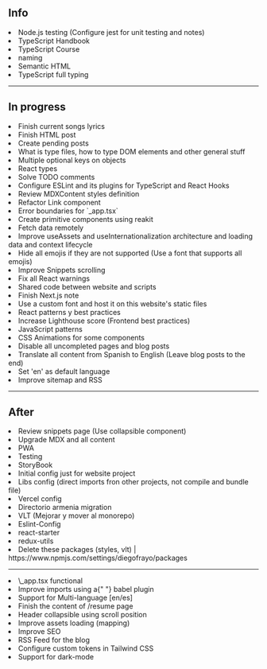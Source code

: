 ## Info

<Collapsible title="Priority">
  <ToDoList>
    <li>Node.js testing (Configure jest for unit testing and notes)</li>
    <li>TypeScript Handbook</li>
    <li>TypeScript Course</li>
  </ToDoList>
</Collapsible>

<Collapsible title="Best practices checklist">
  <ToDoList>
    <li>
      <Link href="https://github.com/kettanaito/naming-cheatsheet">naming</Link>
    </li>
    <li>Semantic HTML</li>
    <li>TypeScript full typing</li>
  </ToDoList>
</Collapsible>

---

## In progress

<Collapsible title="Content">
  <ToDoList>
    <li>Finish current songs lyrics</li>
    <li>Finish HTML post</li>
    <li>Create pending posts</li>
  </ToDoList>
</Collapsible>

<Collapsible title="TypeScript">
  <ToDoList>
    <li>What is type files, how to type DOM elements and other general stuff</li>
    <li>Multiple optional keys on objects</li>
    <li>React types</li>
    <li>Solve TODO comments</li>
    <li>Configure ESLint and its plugins for TypeScript and React Hooks</li>
  </ToDoList>
</Collapsible>

<Collapsible title="Challenges">
  <ToDoList>
    <li>Review MDXContent styles definition</li>
    <li>Refactor Link component</li>
    <li>Error boundaries for `_app.tsx`</li>
    <li>Create primitive components using reakit</li>
    <li>Fetch data remotely</li>
    <li>
      Improve useAssets and useInternationalization architecture and loading data and
      context lifecycle
    </li>
    <li>
      Hide all emojis if they are not supported (Use a font that supports all emojis)
    </li>
    <li>Improve Snippets scrolling</li>
    <li>Fix all React warnings</li>
    <li>Shared code between website and scripts</li>
  </ToDoList>
</Collapsible>

<Collapsible title="Learning">
  <ToDoList>
    <li>Finish Next.js note</li>
    <li>Use a custom font and host it on this website's static files</li>
    <li>React patterns y best practices</li>
    <li>Increase Lighthouse score (Frontend best practices)</li>
    <li>JavaScript patterns</li>
    <li>CSS Animations for some components</li>
  </ToDoList>
</Collapsible>

<Collapsible title="English">
  <ToDoList>
    <li data-completed>Disable all uncompleted pages and blog posts</li>
    <li>Translate all content from Spanish to English (Leave blog posts to the end)</li>
    <li>Set 'en' as default language</li>
    <li>Improve sitemap and RSS</li>
  </ToDoList>
</Collapsible>

---

## After

<Collapsible title="To Do">
  <ToDoList>
    <li>Review snippets page (Use collapsible component)</li>
    <li>Upgrade MDX and all content</li>
  </ToDoList>
</Collapsible>

<Collapsible title="Long term">
  <ToDoList>
    <li>PWA</li>
    <li>Testing</li>
    <li>StoryBook</li>
  </ToDoList>
</Collapsible>

<Collapsible title="Monorepo / Repos cleanup">
  <ToDoList>
    <li>Initial config just for website project</li>
    <li>Libs config (direct imports fron other projects, not compile and bundle file)</li>
    <li>Vercel config</li>
    <li>Directorio armenia migration</li>
  </ToDoList>
  <ToDoList>
    <li>VLT (Mejorar y mover al monorepo)</li>
    <li>Eslint-Config</li>
    <li>react-starter</li>
    <li>redux-utils</li>
    <li>
      Delete these packages (styles, vlt) | <Link href="https://www.npmjs.com/settings/diegofrayo/packages">https://www.npmjs.com/settings/diegofrayo/packages</Link>
    </li>
  </ToDoList>
</Collapsible>

---

<Collapsible title="Done">
  <ToDoList>
    <li>\_app.tsx functional</li>
    <li>
      Improve imports using a{" "}
      <Link href="https://www.npmjs.com/package/babel-plugin-import">babel plugin</Link>
    </li>
    <li>Support for Multi-language [en/es]</li>
    <li>
      Finish the content of <Link href={DATA.routes.RESUME}>/resume</Link> page
    </li>
    <li>Header collapsible using scroll position</li>
    <li>Improve assets loading (mapping)</li>
    <li>Improve SEO</li>
    <li>RSS Feed for the blog</li>
    <li>Configure custom tokens in Tailwind CSS</li>
    <li>Support for dark-mode</li>
  </ToDoList>
</Collapsible>
